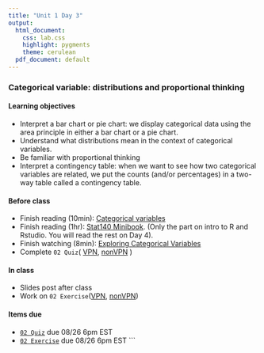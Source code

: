 ```yaml
---
title: "Unit 1 Day 3"
output: 
  html_document:
    css: lab.css
    highlight: pygments
    theme: cerulean
  pdf_document: default
---
```


### Categorical variable: distributions and proportional thinking

#### Learning objectives 
* Interpret a bar chart or pie chart: we display categorical data using the area principle in either a bar chart or a pie chart.
* Understand what distributions mean in the context of categorical variables.
* Be familiar with proportional thinking
* Interpret a contingency table: when we want to see how two categorical variables are related, we put the counts (and/or percentages) in a two-way table called a contingency table.

#### Before class
* Finish reading (10min): [Categorical variables](https://piazza.com/class_profile/get_resource/kcqqet0ou724kc/ke8xfvsn8mb259)
* Finish reading (1hr): [Stat140 Minibook](https://sshanshans.github.io/stat140/reading/u1d3.html). (Only the part on intro to R and Rstudio. You will read the rest on Day 4). 
* Finish watching (8min): [Exploring Categorical Variables](https://www.coursera.org/learn/probability-intro/lecture/vEjt0/exploring-categorical-variables)
* Complete `02 Quiz`( [VPN](http://138.110.84.108:3838/sshan/quiz/Unit1/#section-quiz-1), [nonVPN](http://159.89.233.150:3838/stat140/quiz/Unit1/#section-quiz-1)
)

#### In class
* Slides post after class
* Work on `02 Exercise`([VPN](http://138.110.84.108:3838/sshan/tutorials/u1d3/), [nonVPN](http://159.89.233.150:3838/stat140/tutorials/u1d3/))

#### Items due
* [`02 Quiz`](https://moodle.mtholyoke.edu/mod/assign/view.php?id=547270) due 08/26 6pm EST
* [`02 Exercise`](https://moodle.mtholyoke.edu/mod/assign/view.php?id=547280) due 08/26 6pm EST
```
